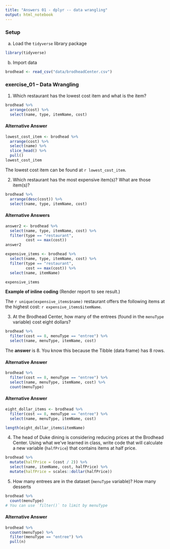 ```yaml
---
title: "Answers 01 - dplyr -- data wrangling"
output: html_notebook
---
```


### Setup

a. Load the `tidyverse` library package

```r
library(tidyverse)
```


b. Import data

```r
brodhead <- read_csv("data/brodheadCenter.csv")
```

### exercise_01 -- Data Wrangling

1. Which restaurant has the lowest cost item and what is the item?

```r
brodhead %>% 
  arrange(cost) %>% 
  select(name, type, itemName, cost)
```

#### Alternative Answer

```r
lowest_cost_item <- brodhead %>% 
  arrange(cost) %>% 
  select(name) %>% 
  slice_head() %>% 
  pull()
lowest_cost_item  
```

The lowest cost item can be found at `r lowest_cost_item`.

2. Which restaurant has the most expensive item(s)?  What are those item(s)?

```r
brodhead %>% 
  arrange(desc(cost)) %>% 
  select(name, type, itemName, cost)
```

#### Alternative Answers

```r
answer2 <- brodhead %>% 
  select(name, type, itemName, cost) %>% 
  filter(type == "restaurant",
         cost == max(cost)) 
answer2
```

```r
expensive_items <- brodhead %>% 
  select(name, type, itemName, cost) %>% 
  filter(type == "restaurant",
         cost == max(cost)) %>% 
  select(name, itemName) 

expensive_items
```

**Example of inline coding** (Render report to see result.)


The `r unique(expensive_items$name)` restaurant offers the following items at the highest cost:  `r expensive_items$itemName`.


3. At the Brodhead Center, how many of the entrees (found in the `menuType` variable) cost eight dollars?

```r
brodhead %>% 
  filter(cost == 8, menuType == "entree") %>% 
  select(name, menuType, itemName, cost)
```

The **answer** is 8.  You know this because the Tibble (data frame) has 8 rows.  

#### Alternative Answer

```r
brodhead %>% 
  filter(cost == 8, menuType == "entree") %>% 
  select(name, menuType, itemName, cost) %>% 
  count(menuType)
```

#### Alternative Answer

```r
eight_dollar_items <- brodhead %>% 
  filter(cost == 8, menuType == "entree") %>% 
  select(name, menuType, itemName, cost) 

length(eight_dollar_items$itemName)
```

4. The head of Duke dining is considering reducing prices at the Brodhead Center. Using what we've learned in class, write code that will calculate a new variable (`halfPrice`) that contains items at half price.

```r
brodhead %>% 
  mutate(halfPrice = (cost / 2)) %>% 
  select(name, itemName, cost, halfPrice) %>% 
  mutate(halfPrice = scales::dollar(halfPrice))
```


5. How many entrees are in the dataset (`menuType` variable)? How many desserts 
```r
brodhead %>% 
  count(menuType)
# You can use `filter()` to limit by menuType
```

#### Alternative Answer

```r
brodhead %>% 
  count(menuType) %>% 
  filter(menuType == "entree") %>% 
  pull(n)
```


